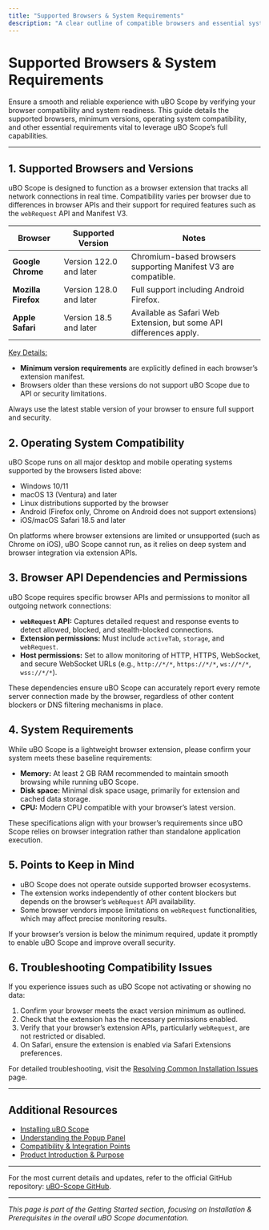 ```yaml
---
title: "Supported Browsers & System Requirements"
description: "A clear outline of compatible browsers and essential system requirements for running uBO Scope, ensuring users understand where and how the extension works best. Details minimum browser versions, OS compatibility, and key extension capabilities."
---
```


# Supported Browsers & System Requirements

Ensure a smooth and reliable experience with uBO Scope by verifying your browser compatibility and system readiness. This guide details the supported browsers, minimum versions, operating system compatibility, and other essential requirements vital to leverage uBO Scope’s full capabilities.

---

## 1. Supported Browsers and Versions

uBO Scope is designed to function as a browser extension that tracks all network connections in real time. Compatibility varies per browser due to differences in browser APIs and their support for required features such as the `webRequest` API and Manifest V3.

| Browser       | Supported Version           | Notes                                    |
|---------------|-----------------------------|------------------------------------------|
| **Google Chrome**  | Version 122.0 and later      | Chromium-based browsers supporting Manifest V3 are compatible. |
| **Mozilla Firefox** | Version 128.0 and later      | Full support including Android Firefox. |
| **Apple Safari**   | Version 18.5 and later       | Available as Safari Web Extension, but some API differences apply. |

<u>Key Details:</u>

- **Minimum version requirements** are explicitly defined in each browser’s extension manifest.
- Browsers older than these versions do not support uBO Scope due to API or security limitations.

<Tip>
Always use the latest stable version of your browser to ensure full support and security.
</Tip>

## 2. Operating System Compatibility

uBO Scope runs on all major desktop and mobile operating systems supported by the browsers listed above:

- Windows 10/11
- macOS 13 (Ventura) and later
- Linux distributions supported by the browser
- Android (Firefox only, Chrome on Android does not support extensions)
- iOS/macOS Safari 18.5 and later

<Note>
On platforms where browser extensions are limited or unsupported (such as Chrome on iOS), uBO Scope cannot run, as it relies on deep system and browser integration via extension APIs.
</Note>

## 3. Browser API Dependencies and Permissions

uBO Scope requires specific browser APIs and permissions to monitor all outgoing network connections:

- **`webRequest` API:** Captures detailed request and response events to detect allowed, blocked, and stealth-blocked connections.
- **Extension permissions:** Must include `activeTab`, `storage`, and `webRequest`.
- **Host permissions:** Set to allow monitoring of HTTP, HTTPS, WebSocket, and secure WebSocket URLs (e.g., `http://*/*`, `https://*/*`, `ws://*/*`, `wss://*/*`).

These dependencies ensure uBO Scope can accurately report every remote server connection made by the browser, regardless of other content blockers or DNS filtering mechanisms in place.

## 4. System Requirements

While uBO Scope is a lightweight browser extension, please confirm your system meets these baseline requirements:

- **Memory:** At least 2 GB RAM recommended to maintain smooth browsing while running uBO Scope.
- **Disk space:** Minimal disk space usage, primarily for extension and cached data storage.
- **CPU:** Modern CPU compatible with your browser’s latest version.

These specifications align with your browser’s requirements since uBO Scope relies on browser integration rather than standalone application execution.

## 5. Points to Keep in Mind

- uBO Scope does not operate outside supported browser ecosystems.
- The extension works independently of other content blockers but depends on the browser’s `webRequest` API availability.
- Some browser vendors impose limitations on `webRequest` functionalities, which may affect precise monitoring results.

<Tip>
If your browser’s version is below the minimum required, update it promptly to enable uBO Scope and improve overall security.
</Tip>

## 6. Troubleshooting Compatibility Issues

If you experience issues such as uBO Scope not activating or showing no data:

1. Confirm your browser meets the exact version minimum as outlined.
2. Check that the extension has the necessary permissions enabled.
3. Verify that your browser’s extension APIs, particularly `webRequest`, are not restricted or disabled.
4. On Safari, ensure the extension is enabled via Safari Extensions preferences.

For detailed troubleshooting, visit the [Resolving Common Installation Issues](../../getting-started/troubleshooting/common-problems) page.

---

## Additional Resources

- [Installing uBO Scope](../../guides/getting-started/installing-ubo-scope)
- [Understanding the Popup Panel](../../guides/getting-started/understanding-the-ui)
- [Compatibility & Integration Points](../../overview/how-ubo-scope-works/integration-and-compatibility)
- [Product Introduction & Purpose](../../overview/about-ubo-scope/introduction-and-purpose)

---

For the most current details and updates, refer to the official GitHub repository: [uBO-Scope GitHub](https://github.com/gorhill/uBO-Scope).

---

*This page is part of the Getting Started section, focusing on Installation & Prerequisites in the overall uBO Scope documentation.*